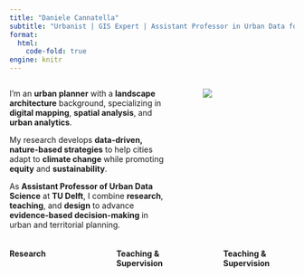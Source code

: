 ---
title: "Daniele Cannatella"
subtitle: "Urbanist | GIS Expert | Assistant Professor in Urban Data for Design"
format: 
  html: 
    code-fold: true
engine: knitr
---

:::::: columns
::: {.column width="60%"}
I’m an **urban planner** with a **landscape architecture** background, specializing in **digital mapping**, **spatial analysis**, and **urban analytics**.

My research develops **data-driven, nature-based strategies** to help cities adapt to **climate change** while promoting **equity** and **sustainability**.

As **Assistant Professor of Urban Data Science** at **TU Delft**, I combine **research**, **teaching**, and **design** to advance **evidence-based decision-making** in urban and territorial planning.

:::

::: {.column width="5%"}
<!-- empty column to create gap -->
:::

::: {.column width="35%"}
![](pics/daniele_round.png)
:::
::::::

:::::: columns
::: {.column width="30%"}
#### Research

:::

::: {.column width="5%"}
<!-- empty column to create gap -->
:::

::: {.column width="30%"}
#### Teaching & Supervision

:::

::: {.column width="5%"}
<!-- empty column to create gap -->
:::

::: {.column width="30%"}
#### Teaching & Supervision

:::
::::::
